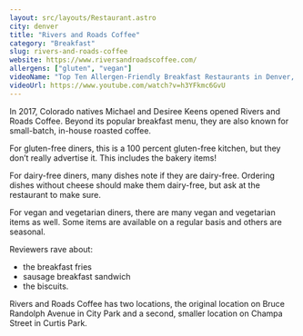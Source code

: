 ```yaml
---
layout: src/layouts/Restaurant.astro
city: denver
title: "Rivers and Roads Coffee"
category: "Breakfast"
slug: rivers-and-roads-coffee
website: https://www.riversandroadscoffee.com/
allergens: ["gluten", "vegan"]
videoName: "Top Ten Allergen-Friendly Breakfast Restaurants in Denver, Colorado"
videoUrl: https://www.youtube.com/watch?v=h3YFkmc6GvU
---
```


In 2017, Colorado natives Michael and Desiree Keens opened Rivers and Roads Coffee. Beyond its popular breakfast menu, they are also known for small-batch, in-house roasted coffee.

For gluten-free diners, this is a 100 percent gluten-free kitchen, but they don’t really advertise it. This includes the bakery items!

For dairy-free diners, many dishes note if they are dairy-free. Ordering dishes without cheese should make them dairy-free, but ask at the restaurant to make sure.

For vegan and vegetarian diners, there are many vegan and vegetarian items as well. Some items are available on a regular basis and others are seasonal.

Reviewers rave about:
* the breakfast fries
* sausage breakfast sandwich
* the biscuits.

Rivers and Roads Coffee has two locations, the original location on Bruce Randolph Avenue in City Park and a second, smaller location on Champa Street in Curtis Park.
